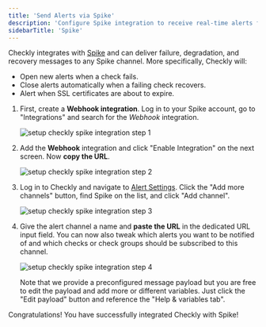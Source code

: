 ```yaml
---
title: 'Send Alerts via Spike'
description: 'Configure Spike integration to receive real-time alerts from Checkly monitors'
sidebarTitle: 'Spike'
---
```


Checkly integrates with [Spike](https://spike.sh/) and can deliver failure, degradation, and recovery messages to any Spike channel. More specifically, Checkly will:

- Open new alerts when a check fails.
- Close alerts automatically when a failing check recovers.
- Alert when SSL certificates are about to expire.

1. First, create a **Webhook integration**. Log in to your Spike account, go to "Integrations" and search for the *Webhook* integration.

   ![setup checkly spike integration step 1](/images/docs/images/integrations/spike/spike_step1.png)

2. Add the **Webhook** integration and click "Enable Integration" on the next screen. Now **copy the URL**.

   ![setup checkly spike integration step 2](/images/docs/images/integrations/spike/spike_step2.png)

3. Log in to Checkly and navigate to [Alert Settings](https://app.checklyhq.com/alert-settings/).
   Click the "Add more channels" button, find Spike on the list, and click "Add channel".

   ![setup checkly spike integration step 3](/images/docs/images/integrations/spike/spike_step3.png)

4. Give the alert channel a name and **paste the URL** in the dedicated URL input field. You can now also tweak
   which alerts you want to be notified of and which checks or check groups should be subscribed to this channel.

   ![setup checkly spike integration step 4](/images/docs/images/integrations/spike/spike_step4.png)

   <Callout type="note">
   Note that we provide a preconfigured message payload but you are free to edit the payload and add more or different
   variables. Just click the "Edit payload" button and reference the "Help & variables tab".
   </Callout>

Congratulations! You have successfully integrated Checkly with Spike!